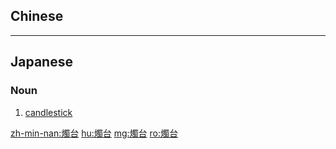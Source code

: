 {{also|烛台|燭臺}}
==Chinese==
{{zh-see|燭臺|v}}

----

==Japanese==
{{ja-kanjitab|しょく|だい|yomi=o}}

===Noun===
{{ja-noun|しょくだい}}

# [[candlestick]]

[[zh-min-nan:燭台]]
[[hu:燭台]]
[[mg:燭台]]
[[ro:燭台]]